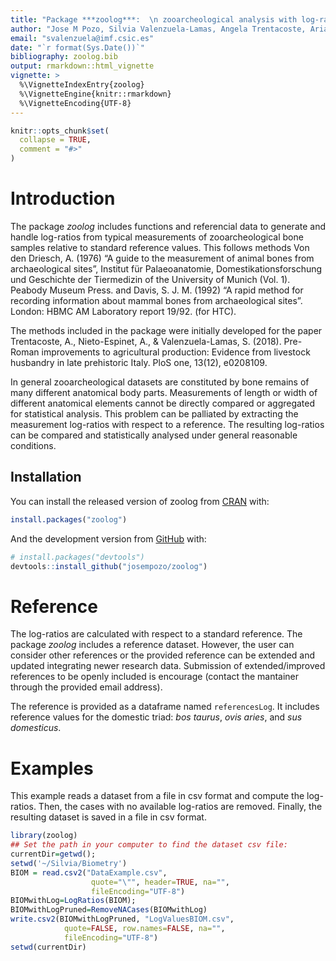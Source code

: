 ```yaml
---
title: "Package ***zoolog***:  \n zooarcheological analysis with log-ratios."
author: "Jose M Pozo, Silvia Valenzuela-Lamas, Angela Trentacoste, Ariadna Nieto-Espinet, and Silvia Guimarães Chiarelli"
email: "svalenzuela@imf.csic.es"
date: "`r format(Sys.Date())`"
bibliography: zoolog.bib
output: rmarkdown::html_vignette
vignette: >
  %\VignetteIndexEntry{zoolog}
  %\VignetteEngine{knitr::rmarkdown}
  %\VignetteEncoding{UTF-8}
---
```


```r
knitr::opts_chunk$set(
  collapse = TRUE,
  comment = "#>"
)
```

# Introduction

The package *zoolog* includes functions and referencial data to generate and 
handle log-ratios from typical measurements of zooarcheological bone samples 
relative to standard reference values. This follows methods 
	Von den Driesch, A. (1976) “A guide to the measurement of animal bones from 
	    archaeological sites”, Institut für Palaeoanatomie, 
	    Domestikationsforschung und Geschichte der Tiermedizin of the 
	    University of Munich (Vol. 1). Peabody Museum Press.
	and 
	Davis, S. J. M. (1992) “A rapid method for recording information about 
	    mammal bones from archaeological sites”. London: HBMC AM Laboratory 
	    report 19/92. (for HTC).


The methods included in the package were initially developed for the paper 
Trentacoste, A., Nieto-Espinet, A., & Valenzuela-Lamas, S. (2018).
Pre-Roman improvements to agricultural production: Evidence from livestock 
husbandry in late prehistoric Italy. PloS one, 13(12), e0208109.

In general zooarcheological datasets are constituted by bone remains of many 
different anatomical body parts. Measurements of length or width of different 
anatomical elements cannot be directly compared or aggregated for statistical 
analysis. This problem can be palliated by extracting the measurement log-ratios 
with respect to a reference. The resulting log-ratios can be compared and 
statistically analysed under general reasonable conditions.


## Installation

You can install the released version of zoolog from [CRAN](https://CRAN.R-project.org) with:

```r
install.packages("zoolog")
```

And the development version from [GitHub](https://github.com/) with:

```r
# install.packages("devtools")
devtools::install_github("josempozo/zoolog")
```


# Reference

The log-ratios are calculated with respect to a standard reference. The package
*zoolog* includes a reference dataset. However, the user can consider other 
references or the provided reference can be extended and updated integrating
newer research data. Submission of extended/improved references to be openly 
included is encourage (contact the mantainer through the provided email address).

The reference is provided as a dataframe named `referencesLog`. It includes 
reference values for the domestic triad: *bos taurus*, *ovis aries*, and 
*sus domesticus*.


# Examples

This example reads a dataset from a file in csv format and compute the
log-ratios. Then, the cases with no available log-ratios are removed.
Finally, the resulting dataset is saved in a file in csv format.

```r
library(zoolog)
## Set the path in your computer to find the dataset csv file:
currentDir=getwd();
setwd('~/Silvia/Biometry')
BIOM = read.csv2("DataExample.csv",
                  quote="\"", header=TRUE, na="",
                  fileEncoding="UTF-8")
BIOMwithLog=LogRatios(BIOM);
BIOMwithLogPruned=RemoveNACases(BIOMwithLog)
write.csv2(BIOMwithLogPruned, "LogValuesBIOM.csv", 
            quote=FALSE, row.names=FALSE, na="", 
            fileEncoding="UTF-8")
setwd(currentDir)
```
